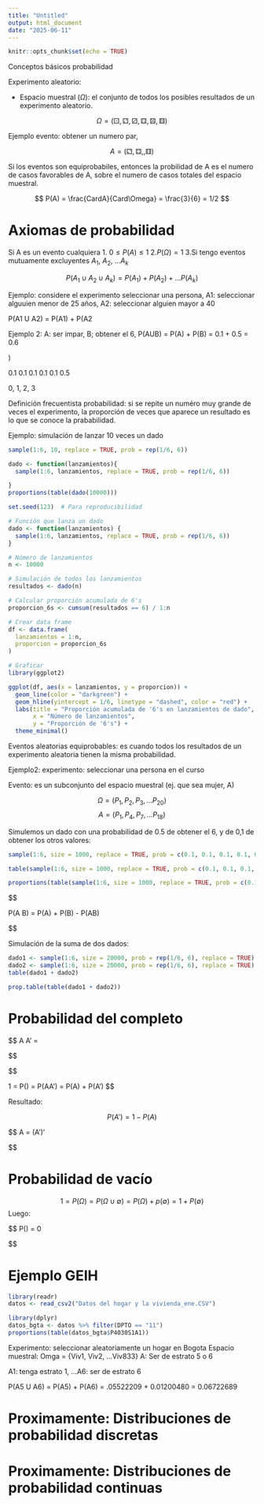 ---
title: "Untitled"
output: html_document
date: "2025-06-11"
---

```{r setup, include=FALSE}
knitr::opts_chunk$set(echo = TRUE)
```


Conceptos básicos probabilidad

Experimento aleatorio: 

- Espacio muestral ($\Omega$): el conjunto de todos los posibles resultados de un experimento aleatorio.

$$\Omega = (⚀, 	⚁, 	⚂, ⚃ ,⚄ , ⚅)$$

Ejemplo evento: obtener un numero par,


$$A = (⚁, 	⚃ ,,⚅)$$

Si los eventos son equiprobabiles, entonces la probilidad de A es el numero de casos favorables de A, sobre el numero de casos totales del espacio muestral.


$$
P(A) =  \frac{CardA}{Card\Omega} = \frac{3}{6} = 1/2
$$

# Axiomas de probabilidad

Si A es un evento cualquiera
1. $0 \leq P(A)\leq 1$
2.$P(\Omega)=1$
3.Si tengo eventos mutuamente excluyentes $A_1$, $A_2$, ...$A_k$

$$
P(A_1 \cup A_2 \cup A_k) = P(A_1) + P(A_2) + \ldots P(A_k) 
$$

Ejemplo: considere el experimento seleccionar una persona, A1: seleccionar alguuien menor de 25 años, 
A2: seleccionar alguien mayor a 40

P(A1 U A2) = P(A1) + P(A2

Ejemplo 2: A: ser impar, B; obtener el 6, P(AUB) = P(A) + P(B) = 0.1 + 0.5 = 0.6




)

 0.1 0.1 0.1 0.1 0.1 0.5


0, 1, 2, 3

Definición frecuentista probabilidad: si se repite un numéro muy grande de veces el experimento, la proporción
de veces que aparece un resultado es lo que se conoce la prababilidad.

Ejemplo: simulación de lanzar 10 veces un dado


```{r}
sample(1:6, 10, replace = TRUE, prob = rep(1/6, 6))
```

```{r}
dado <- function(lanzamientos){
  sample(1:6, lanzamientos, replace = TRUE, prob = rep(1/6, 6))

}
proportions(table(dado(10000)))

```


```{r}
set.seed(123)  # Para reproducibilidad

# Función que lanza un dado
dado <- function(lanzamientos) {
  sample(1:6, lanzamientos, replace = TRUE, prob = rep(1/6, 6))
}

# Número de lanzamientos
n <- 10000

# Simulación de todos los lanzamientos
resultados <- dado(n)

# Calcular proporción acumulada de 6's
proporcion_6s <- cumsum(resultados == 6) / 1:n

# Crear data frame
df <- data.frame(
  lanzamientos = 1:n,
  proporcion = proporcion_6s
)

# Graficar
library(ggplot2)

ggplot(df, aes(x = lanzamientos, y = proporcion)) +
  geom_line(color = "darkgreen") +
  geom_hline(yintercept = 1/6, linetype = "dashed", color = "red") +
  labs(title = "Proporción acumulada de '6's en lanzamientos de dado",
       x = "Número de lanzamientos",
       y = "Proporción de '6's") +
  theme_minimal()

```



Eventos aleatorias equiprobables: es cuando todos los resultados de un experimento aleatoria tienen la misma
probabilidad.



Ejemplo2: experimento: seleccionar una persona en el curso

Evento: es un subconjunto del espacio muestral (ej. que sea mujer, A)

$$\Omega = (P_1, P_2, P_3, \ldots P_{20})$$
$$A = (P_1, P_4, P_7, \ldots P_{18})$$




Simulemos un dado con una probabilidad de 0.5 de obtener el 6, y de 0,1 de obtener los otros valores:


```{r}
sample(1:6, size = 1000, replace = TRUE, prob = c(0.1, 0.1, 0.1, 0.1, 0.1, 0.5))
```

```{r}
table(sample(1:6, size = 1000, replace = TRUE, prob = c(0.1, 0.1, 0.1, 0.1, 0.1, 0.5)))
```

```{r}
proportions(table(sample(1:6, size = 1000, replace = TRUE, prob = c(0.1, 0.1, 0.1, 0.1, 0.1, 0.5))))
```



$$

P(A \cup B) = P(A) + P(B) - P(A\cap B) 

$$



Simulación de la suma de dos dados:

```{r}
dado1 <- sample(1:6, size = 20000, prob = rep(1/6, 6), replace = TRUE)
dado2 <- sample(1:6, size = 20000, prob = rep(1/6, 6), replace = TRUE)
table(dado1 + dado2)
```

```{r}
prop.table(table(dado1 + dado2))
```



# Probabilidad del completo

$$
A \cup A' = \Omega

$$

$$

1 = P(\Omega) = P(A\cup A') = P(A) + P(A')
$$

Resultado:

$$
P(A') = 1- P(A)
$$

$$
A = (A')'

$$

# Probabilidad de vacío



$$
1 = P(\Omega) = P(\Omega \cup \emptyset)=P(\Omega) + p(\emptyset) = 1 + P(\emptyset)
$$
Luego:

$$
P(\emptyset) = 0

$$


# Ejemplo GEIH


```{r}
library(readr)
datos <- read_csv2("Datos del hogar y la vivienda_ene.CSV")
```




```{r}
library(dplyr)
datos_bgta <- datos %>% filter(DPTO == "11") 
proportions(table(datos_bgta$P4030S1A1))
```
Experimento: seleccionar aleatoriamente un hogar en Bogota
Espacio muestral: Omga = {Viv1, Viv2, ...Viv833}
A: Ser de estrato 5 o 6


A1: tenga estrato 1, ...A6: ser de estrato 6

P(A5 U A6) = P(A5) + P(A6) = .05522209 + 0.01200480 =  0.06722689



# Proximamente: Distribuciones de probabilidad discretas


# Proximamente: Distribuciones de probabilidad continuas
